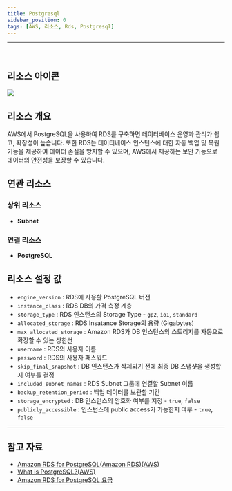 ```yaml
---
title: Postgresql
sidebar_position: 0
tags: [AWS, 리소스, Rds, Postgresql]
---
```







<hr />
<br />

## 리소스 아이콘

<img src={icon} />

## 리소스 개요

AWS에서 PostgreSQL을 사용하여 RDS를 구축하면 데이터베이스 운영과 관리가 쉽고, 확장성이 높습니다. 또한 RDS는 데이터베이스 인스턴스에 대한 자동 백업 및 복원 기능을 제공하여 데이터 손실을 방지할 수 있으며, AWS에서 제공하는 보안 기능으로 데이터의 안전성을 보장할 수 있습니다.

## 연관 리소스

### 상위 리소스

-   **Subnet**

### 연결 리소스

-   **PostgreSQL**

## 리소스 설정 값

-   `engine_version` : RDS에 사용할 PostgreSQL 버전
-   `instance_class` : RDS DB의 가격 측정 계층
-   `storage_type` : RDS 인스턴스의 Storage Type - `gp2`, `io1`, `standard`
-   `allocated_storage` : RDS Insatance Storage의 용량 (Gigabytes)
-   `max_allocated_storage` : Amazon RDS가 DB 인스턴스의 스토리지를 자동으로 확장할 수 있는 상한선
-   `username` : RDS의 사용자 이름
-   `password` : RDS의 사용자 패스워드
-   `skip_final_snapshot` : DB 인스턴스가 삭제되기 전에 최종 DB 스냅샷을 생성할지 여부를 결정
-   `included_subnet_names` : RDS Subnet 그룹에 연결할 Subnet 이름
-   `backup_retention_period` : 백업 데이터를 보관할 기간
-   `storage_encrypted` : DB 인스턴스의 암호화 여부를 지정 - `true`, `false`
-   `publicly_accessible` : 인스턴스에 public access가 가능한지 여부 - `true`, `false`

---

## 참고 자료

-   [Amazon RDS for PostgreSQL(Amazon RDS)(AWS)](https://aws.amazon.com/ko/rds/postgresql/)
-   [What is PostgreSQL?(AWS)](https://aws.amazon.com/ko/rds/postgresql/what-is-postgresql/)
-   [Amazon RDS for PostgreSQL 요금](https://aws.amazon.com/ko/rds/postgresql/pricing/)
